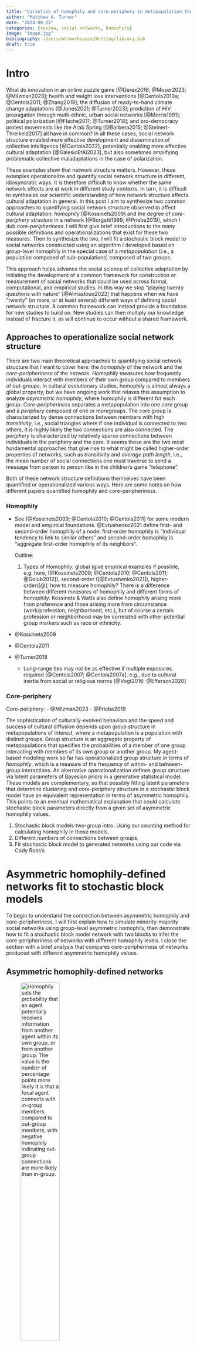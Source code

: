 ```yaml
---
title: "Varieties of homophily and core-periphery in metapopulation theories of cultural evolution"
author: "Matthew A. Turner"
date: "2024-08-12"
categories: [review, social networks, homophily]
image: "image.jpg"
bibliography: /Users/mt/workspace/Writing/library.bib
draft: true
---
```


# Intro

What do innovation in an online puzzle game [@Derex2016; @Moser2023; @Milzman2023]; health and weight loss interventions [@Centola2010a; @Centola2011; @Zhang2019]; the diffusion of ready-to-hand climate change adaptations [@Jones2021; @Turner2023]; prediction of HIV propagation through mutli-ethnic, urban social networks [@Morris1991]; political polarization [@Flache2011; @Turner2018]; and pro-democracy protest movements like the Arab Spring [@Barbera2015; @Steinert-Threlkeld2017] all have in common? In all these cases, social network structure enabled more effective development and dissemination of collective intelligence [@Centola2022], potentially enabling more effective cultural adaptation [@GalesicEtAl2023], but also sometimes amplifying problematic collective maladaptations in the case of polarization.

These examples show that network structure matters. However, these examples operationalize and quantify social network structure in different, idiosyncratic ways. It is therefore difficult to know whether the same network effects are at work in different study contexts. In turn, it is difficult to synthesize our scientific understanding of how network structure affects cultural adaptation in general. In this post I aim to synthesize two common approaches to quantifying social network structure observed to affect cultural adaptation: *homophily* [@Kossinets2009] and the degree of *core-periphery structure* in a network [@Borgatti1999; @Priebe2019], which I dub *core-peripheriness*. I will first give brief introductions to the many possible definitions and operationalizations that exist for these two measures. Then to synthesize the two, I will fit a stochastic block model to social networks constructed using an algorithm I developed based on group-level homophily in the special case of a *metapopulation* (i.e., a population composed of sub-populations) composed of two groups.

This approach helps advance the social science of collective adaptation by initiating the development of a common framework for construction or measurement of social networks that could be used across formal, computational, and empirical studies. In this way we stop "playing twenty questions with nature" [@Almaatouq2022] that happens when we have "twenty" (or more, or at least several) different ways of defining social network structure. A common framework can instead provide a foundation for new studies to build on. New studies can then multiply our knowledge instead of fracture it, as will continue to occur without a shared framework.

## Approaches to operationalize social network structure

There are two main theoretical approaches to quantifying social network structure that I want to cover here: the *homophily* of the network and the *core-peripheriness* of the network. *Homophily* measures how frequently individuals interact with members of their own group compared to members of out-groups. In cultural evolutionary studies, homophily is almost always a global property, but we have ongoing work that relaxes this assumption to analyze *asymmetric homophily*, where homophily is different for each group. *Core-peripheriness* separates a metapopulation into one *core* group and a *periphery* composed of one or moregroups. The core group is characterized by dense connections between members with high *transitivity*, i.e., social triangles where if one individual is connected to two others, it is highly likely the two connections are also connected. The *periphery* is characterized by relatively sparse connections between individuals in the periphery and the core. It seems these are the two most fundamental approaches that give rise to what might be called higher-order properties of networks, such as transitivity and *average path length*, i.e., the mean number of social connections one must traverse to send a message from person to person like in the children's game "telephone".

Both of these network structure definitions themselves have been quantified or operationalized various ways. Here are some notes on how different papers quantified homophily and core-peripheriness.

### Homophily

-   See [@Kossinets2009; @Centola2010; @Centola2011] for some modern model and empirical foundations. @Evtushenko2021 define first- and second-order homophily of a node: first-order homophily is "individual tendency to link to similar others" and second-order homophily is "aggregate first-order homophily of its neighbors".

    Outline:

    1.  Types of Homophily: global (give empirical examples if possible, e.g. here, [@Kossinets2009; @Centola2010; @Centola2011; @Golub2012]), second-order ([@Evtushenko2021]), higher-order(\[\@\]; how to measure homophily? There is a difference between different *measures* of homophily and different forms of homophily: Kossinets & Watts also define homophily arising more from preference and those arising more from circumstance (work/profession, neighborhood, etc.), but of course a certain profession or neighborhood may be correlated with other potential group markers such as race or ethnicity.

-   @Kossinets2009

-   @Centola2011

-   @Turner2018

    -   Long-range ties may not be as effective if multiple exposures required [@Centola2007; @Centola2007a], e.g., due to cultural inertia from social or religious norms [@Vogt2016; @Efferson2020]

### Core-periphery

Core-periphery: - @Milzman2023 - @Priebe2019

The sophistication of culturally-evolved behaviors and the speed and success of cultural diffusion depends upon group structure in metapopulations of interest, where a metapopulation is a population with distinct groups. Group structure is an aggregate property of metapopulations that specifies the probabilities of a member of one group interacting with members of its own group or another group. My agent-based modeling work so far has operationalized group structure in terms of *homophily*, which is a measure of the frequency of within- and between-group interactions. An alternative operationalization defines group structure via latent parameters of Bayesian priors in a generative statistical model. These models are complementary, so that possibly fitting latent parameters that determine clustering and core-periphery structure in a stochastic block model have an equivalent representation in terms of asymmetric homophily. This points to an eventual mathematical explanation that could calculate stochastic block parameters directly from a given set of asymmetric homophily values.

1.  Stochastic block models two-group intro. Using our counting method for calculating homophily in those models.
2.  Different numbers of connections between groups.
3.  Fit stochastic block model to generated networks using our code via Cody Ross's

# 

# Asymmetric homophily-defined networks fit to stochastic block models

To begin to understand the connection between asymmetric homophily and core-peripheriness, I will first explain how to simulate minority-majority social networks using group-level asymmetric homophily, then demonstrate how to fit a stochastic block model network with two blocks to infer the core-peripheriness of networks with different homophily levels. I close the section with a brief analysis that compares core-peripheriness of networks produced with different asymmetric homophily values.

## Asymmetric homophily-defined networks

![Homophily sets the probability that an agent potentially receives information from another agent within its own group, or from another group. The value is the number of percentage points more likely it is that a focal agent connects with in-group members compared to out-group members, with negative homophily indicating out-group connections are more likely than in-group.](homophily_sketch.jpg){fig-align="right" width="50%"}

![When there is a minority group, teachers in the minority group are over-represented as teachers, indicated by the dense pink edges pointing from the minority to the majority, representing minority-teacher, majority-learner relationships.](HomophilyNetworkConstruction.jpg){width="100%"}

## Stochastic block model networks and core-peripheriness

The stochastic block model (SBM) uses probabilities of what we conceptualize as teacher-learner relationships between core and periphery to define the network. In SBM language, each group is a "block". The log-odds probability of an edge from a node in group $i$ to a node in group $j$ is written $B_{ij}$. With two groups, or "blocks", there are thus four probabilities to define. To continue with the minority-majority framing from the asymmetric homophily model, we write these terms SBM connection probabilities as follows. $B_{\mathrm{maj,maj}}$ is the connection probability among the core majority group; $B_{\mathrm{min,maj}}$ is the probability of a minority member possibly teaches a majority member; $B_{\mathrm{maj,min}}$ is the probability a majority member possibly teaches a minority member; and $B_{\mathrm{min,min}}$ is the probability a minority member possibly teaches another minority member. To simplify notation and match other notation choices in the literature, we can call $a=B_\mathrm{maj,maj}$, $b = B_\mathrm{maj, min}$, $c = B_\mathrm{min,maj}$, and $d=B_\mathrm{min,min}$. These are then organized into the *block matrix*, $$
B = 
  \begin{pmatrix} 
    a & b \\
    c & d
  \end{pmatrix}.
$$

From this we can define a measure of core-peripheriness appropriate for our purposes, based on some approaches from the literature. For now we adapt the approach of @Milzman2023 who developed an agent-based model to better understand why participants in partially-connected groups outperformed participants in fully-connected groups in a cumulative cultural puzzle game in @Derex2016. Milzman and Moser set $b = c$ and use $c$ in place of $d$, but we will adapt their classifications to relax this assumption and assume that in general $b \neq c$.

Milzman and Moser group core-peripheriness in one of three classes with fuzzy boundaries based on the relative values of the block connection probabilities. They adapt similar definitions in @Priebe2019, who used the definitions to understand commonalities and differences in the information obtained through different methods of network dimensionality reduction. First, *decentralized core-periphery structure* has a densely-connected core but weakly connected periphery, and weak connectivity between the periphery and the core, i.e., $a >> b,c,d$. Second, *centralized core-periphery structure* has more connections between the periphery and the core, but weak connectivity within the periphery, i.e., $a,c,b >> d$. Finally, *affinity structure* has little core-periphery structure, and is dominated by within-group connections so that the diagonal elements of the block matrix dominate, i.e., $a,d >> b,c$. As in our asymmetric homophily model, Milzman and Moser fix the total number of edges in the network, but vary $a,b,c,d$ to create different networks that fall along the decentralized-centralized-affinity spectrum. They find that decentralized core-periphery structure optimizes cumulative cultural evolution in a simulated version of the experimental task in @Derex2016.

For directed graphs, @Elliott2020 provide the most thorough core-peripheriness measure, which they call *core–periphery modularity*, which "measures partition quality" . We will not use Elliot and co-authors definition exactly because their goal is to *identify* core-periphery structure, and there exist alternative measures which we build on below. First, just note that Elliot and co-authors generalize the now-classic treatment of core-periphery structure by @Borgatti1999, which only considered undirected graphs. Maximal core-peripheriness, according to Borgatti and Everett, is the situation where the core is fully connected, and every member of the periphery is connected to every core member, but not connected to any other periphery members. A future post may test Elliott and co-author's core-periphery modularity for measuring *core-peripheriness.*

## SBM parameters of asymmetric homophily-defined networks

Since decentralized core-periphery structure outperformed other structures, we will make an *ad-hoc* measure of core-peripheriness based on the fact that $a >> b,c,d$ implies decentralized core-periphery. Let's define core-peripheriness to thus be

$$
\Gamma = \frac{a}{b + c + d}
$$
